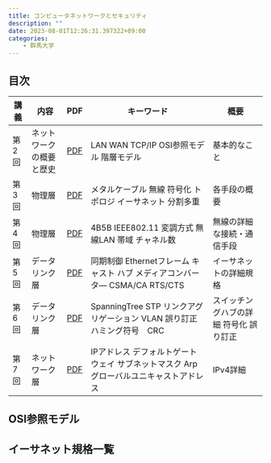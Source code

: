 ```yaml
---
title: コンピュータネットワークとセキュリティ
description: ""
date: 2023-08-01T12:26:31.397322+09:00
categories:
    - 群馬大学
---
```


## 目次

講義 | 内容 | PDF | キーワード | 概要
--- | --- | --- | --- | ---
第2回 | ネットワークの概要と歴史  | [PDF](https://mdl.media.gunma-u.ac.jp/pluginfile.php/82722/mod_resource/content/0/%E7%AC%AC2%E5%9B%9E.pdf) | LAN WAN TCP/IP OSI参照モデル 階層モデル | 基本的なこと
第3回 | 物理層 | [PDF](https://mdl.media.gunma-u.ac.jp/pluginfile.php/86812/mod_resource/content/0/%E7%AC%AC3%E5%9B%9E.pdf) | メタルケーブル 無線 符号化 トポロジ  イーサネット 分割多重 | 各手段の概要
第4回 | 物理層 | [PDF](https://mdl.media.gunma-u.ac.jp/pluginfile.php/91629/mod_resource/content/0/%E7%AC%AC4%E5%9B%9E.pdf) | 4B5B IEEE802.11 変調方式 無線LAN 帯域 チャネル数 | 無線の詳細な接続・通信手段
第5回 | データリンク層 | [PDF](https://mdl.media.gunma-u.ac.jp/pluginfile.php/94609/mod_resource/content/0/%E7%AC%AC5%E5%9B%9E.pdf) | 同期制御 Ethernetフレーム キャスト ハブ メディアコンバータ― CSMA/CA RTS/CTS | イーサネットの詳細規格
第6回 | データリンク層 | [PDF](https://mdl.media.gunma-u.ac.jp/pluginfile.php/96903/mod_resource/content/2/%E7%AC%AC6%E5%9B%9E.pdf) | SpanningTree STP リンクアグリゲーション VLAN 誤り訂正 ハミング符号　CRC | スイッチングハブの詳細 符号化 誤り訂正
第7回 | ネットワーク層 | [PDF](https://mdl.media.gunma-u.ac.jp/pluginfile.php/98996/mod_resource/content/0/%E7%AC%AC7%E5%9B%9E.pdf) | IPアドレス デフォルトゲートウェイ サブネットマスク Arp グローバルユニキャストアドレス | IPv4詳細


## OSI参照モデル

## イーサネット規格一覧

